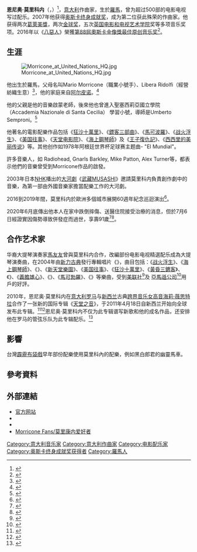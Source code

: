 {{noteTA
|T=zh-tw:顏尼歐·莫利克奈; zh-cn:恩尼奥·莫里科内; zh-hk:安尼奧·摩利哥;
|G1=Movie
|G2=Show
|1=zh-tw:莫利克奈; zh-cn:莫里科内; zh-hk:摩利哥;
|2=zh-tw:顏尼歐; zh-cn:恩尼奥; zh-hk:安尼奧;}}
{{Infobox entertainer
| Name                = 恩尼奥·莫里科内<br />Ennio Morricone
| Background          = non_performing_personnel
| Img                 = Ennio Morricone Cannes 2007.jpg
| Img_capt            = 
| Birth_name          =
| Born                = {{birth date|1928|11|10}}
| birth_place         = {{flagicon|Kingdom of Italy}} [[義大利王國_(1861年－1946年)|義大利王國]][[羅馬|羅馬]]
| Died                = {{Death date and age|2020|07|06|1928|11|10}}
| death_place         = {{flagicon|Italy}} [[義大利|義大利]][[羅馬|羅馬]]
| Alias               = Maestro
| Genre               = [[電影配樂|電影配樂]]、[[古典音樂|古典音樂]]、[[流行音樂|流行音樂]]、[[爵士樂|爵士樂]]、[[沙發音樂|沙發音樂]], [[輕音樂|輕音樂]] 
| Origin              = [[意大利|意大利]][[羅馬|羅馬]]
| Occupation          = [[作曲家|作曲家]]、[[配器法|配器法]], [[音樂指導|音樂指導]]、[[指揮家|指揮家]]、[[小號|小號手]]
| Associated_acts     = [[布魯諾·尼古拉|布魯諾·尼古拉]]（Bruno Nicolai）, Alessandro Alessandroni, [[米娜|米娜]], [[馬友友|馬友友]], [[Mireille_Mathieu|Mireille Mathieu]], [[琼·贝兹|琼·贝兹]], [[安德烈·波伽利|安德烈·波伽利]], [[莎拉·布萊曼|莎拉·布萊曼]], Amii Stewart, Paul Anka, {{tsl|en|Milva||Milva}}, Gianni Morandi, [[黛莉達|黛莉達]], [[凱瑟琳·史帕克|凱瑟琳·史帕克]]（Catherine Spaak）, [[寵物店男孩|寵物店男孩]]
| Years_active         = 1946 - 2020
| URL                 = {{URL|http://www.enniomorricone.it}}<br>{{URL|http://www.enniomorricone.org/}}
| spouse = {{marriage|Maria Travia|1956}}
| academyawards = '''[[奧斯卡榮譽獎|奧斯卡榮譽獎]]'''<br>2006年 For his magnificent and multifaceted contributions to the art of film music<br>'''[[奥斯卡最佳原创音乐奖|最佳原创音乐奖]]'''<br>2016年 《[[八惡人|八惡人]]》
| goldenglobeawards = '''[[金球獎最佳原創音樂|最佳原創音樂]]'''<br>1986年 《The Mission》<br>1999年 《La leggenda del pianista sull'oceano》<br>2015年 《[[八惡人|八惡人]]》
| baftaawards = '''最佳電影音樂'''<br>1979年 《Days of Heaven》<br>1984年 《Once Upon a Time in America》<br>1986年 《The Mission》<br>1987年 《[[铁面无私|義膽雄心]]》<br>1990年 《Nuovo Cinema Paradiso》
| grammyawards = '''最佳影視媒體作品配樂專輯'''<br>1988年 《[[铁面无私|義膽雄心]]》 <br> '''最佳器樂演奏'''<br>2007年 《[[美国往事|美国往事]]》 <br> '''名人堂'''<br>2009年 《The Good, the Bad and the Ugly》 <br> '''理事獎'''<br>2014年 
}}
'''恩尼奥·莫里科内'''（{{lang-it|Ennio Morricone}}，{{bd|1928年|11月10日|2020年|7月6日|catIdx=Morricone}}）<ref>{{cite news|url=https://www.nytimes.com/2020/07/06/obituaries/ennio-morricone-dead.html|title=Ennio Morricone, Influential Creator of Music for Modern Cinema, Dies at 91|newspaper=[[The_New_York_Times|The New York Times]]|date=2020-06-06|accessdate=2020-07-06|archive-date=2020-07-06|archive-url=https://web.archive.org/web/20200706075014/https://www.nytimes.com/2020/07/06/obituaries/ennio-morricone-dead.html|dead-url=no}}</ref>，[[意大利|意大利]]作曲家，生於[[羅馬|羅馬]]，曾为超过500部的电影电视写过配乐。2007年他获得[[奥斯卡终身成就奖|奥斯卡终身成就奖]]，成为第二位获此殊荣的作曲家。他获得两次[[葛萊美獎|葛萊美獎]]，两次[[金球奖|金球奖]]，五次[[英国电影和电视艺术学院|英国电影和电视艺术学院]]奖等多项音乐奖项。2016年以《[[八惡人|八惡人]]》榮獲[[第88屆奧斯卡金像獎|第88屆奧斯卡金像獎]][[奥斯卡最佳原创音乐奖|最佳原创音乐奖]]<ref>{{cite web|url=https://www.classicfm.com/events/oscars/news/nominations-full-list-2016/|title=Oscars 2016: composer Ennio Morricone wins his first Oscar|date=2016-02-29|work=Classic FM|access-date=2021-02-05|archive-date=2021-01-16|archive-url=https://web.archive.org/web/20210116081444/https://www.classicfm.com/events/oscars/news/nominations-full-list-2016/|dead-url=no}}</ref>。

==生涯==
[[File:Morricone_at_United_Nations_HQ.jpg|right]]

他出生於羅馬，父母名叫Mario Morricone（職業小號手）、Libera Ridolfi（經營紡織生意）<ref>{{cite book |url=https://books.google.com/books?id=G2lqIuCFJ_MC&pg=PA1 |title=Ennio Morricone's The Good, the Bad and the Ugly: A Film Score Guide |author=Charles Leinberger |page=1 |website=Books.google.ca |date= |accessdate=6 November 2016 |archive-date=2020-07-10 |archive-url=https://web.archive.org/web/20200710180618/https://books.google.com/books?id=G2lqIuCFJ_MC&pg=PA1 }}</ref>，他的家庭来自[[阿尔皮诺|阿尔皮诺]]。<ref>{{cite web |url=http://www.filmreference.com/film/23/Ennio-Morricone.html |title=Ennio Morricone Biography (1928–) |publisher=Filmreference.com |date= |accessdate=13 September 2011 |archive-date=2007-10-19 |archive-url=https://web.archive.org/web/20071019043344/http://www.filmreference.com/film/23/Ennio-Morricone.html |dead-url=no }}</ref>

他的父親是他的音樂啟蒙老師，後來他也曾進入聖塞西莉亞國立學院（Accademia Nazionale di Santa Cecilia） 學習小號，導師是Umberto Semproni。<ref>{{cite book| author = Charles Leinberger| title = Ennio Morricone's The Good, The Bad and the Ugly: A Film Score Guide| url = https://books.google.com/?id=G2lqIuCFJ_MC&pg=PA2| accessdate = 22 January 2013| date = 1 September 2004| publisher = Scarecrow Press| isbn = 978-0-8108-5132-0 }}</ref>

他著名的電影配樂作品包括《[[狂沙十萬里|狂沙十萬里]]》、《[[鏢客三部曲|鏢客三部曲]]》、《[[馬可波羅|馬可波羅]]》、《[[战火浮生|战火浮生]]》、《[[美国往事|美国往事]]》、《[[天堂电影院|天堂电影院]]》、《[[海上鋼琴師|海上鋼琴師]]》及《[[王子復仇記_(電影)|王子復仇記]]》、《[[西西里的美丽传说|西西里的美丽传说]]》等。其他创作如1978年阿根廷世界杯足球赛主题曲- "El Mundial"。

許多音樂人，如 Radiohead, Gnarls Barkley, Mike Patton, Alex Turner等，都表示他們的音樂曾受到Morricone作品的啟發。

2003年日本[[NHK|NHK]]播出的[[大河劇|大河劇]]《[[武藏MUSASHI|武藏MUSASHI]]》邀請莫里科内負責創作劇中的音樂，為第一部由外國音樂家擔當配樂工作的大河劇。

2016到2019年間，莫里科内於歐洲多個城市展開60週年紀念巡迴演出<ref>{{cite web|url=https://www.cnso.cz/en/news/ennio-morricone-60-years-music|title=Ennio Morricone – 60 Years of Music|date=18 October 2020|publisher=Czech National Symphony Orchestra|access-date=2021-02-06|archive-date=2022-02-27|archive-url=https://web.archive.org/web/20220227225719/https://www.cnso.cz/en/news/ennio-morricone-60-years-music}}</ref>。

2020年6月底傳出他本人在家中跌倒摔傷、送醫住院接受治療的消息，但於7月6日經證實因傷勢導致併發症而過世，享壽91歲<ref>{{Cite web |title=Morto Ennio Morricone, aveva 91 anni: fatale una caduta, si era rotto il femore |url=https://www.ilmessaggero.it/spettacoli/musica/ennio_morricone_morto_roma_oggi_6_luglio_2020_musica_c_era_una_volta_in_america-5330102.html |access-date=6 July 2020 |website=www.ilmessaggero.it |date=6 July 2020 |language=it |archive-date=2020-07-06 |archive-url=https://web.archive.org/web/20200706124026/https://www.ilmessaggero.it/spettacoli/musica/ennio_morricone_morto_roma_oggi_6_luglio_2020_musica_c_era_una_volta_in_america-5330102.html }}</ref><ref>{{cite news |last=McFadden |first=Robert D. |url=https://www.nytimes.com/2020/07/06/obituaries/ennio-morricone-dead.html |title=Ennio Morricone, Influential Creator of Music for Modern Cinema, Dies at 91 |newspaper=The New York Times |date=6 July 2020 |access-date=6 July 2020 |archive-date=2020-07-06 |archive-url=https://web.archive.org/web/20200706075014/https://www.nytimes.com/2020/07/06/obituaries/ennio-morricone-dead.html }}</ref>。

== 合作艺术家 ==
华裔大提琴演奏家[[馬友友|馬友友]]曾與莫里科内合作，改編部份电影电视精選配乐成為大提琴演奏曲，在2004年由[[新力古典|新力古典]]發行專輯唱片《{{tsl|en|Yo-Yo Ma Plays Ennio Morricone||Yo-Yo Ma Plays Ennio Morricone}}》，曲目包括：《[[战火浮生|战火浮生]]》、《[[海上鋼琴師|海上鋼琴師]]》、《{{tsl|en|A_Pure_Formality||A Pure Formality}}》、《[[新天堂樂園|新天堂樂園]]》、《[[美国往事|美国往事]]》、《[[狂沙十萬里|狂沙十萬里]]》、《[[黃昏三鑣客|黃昏三鑣客]]》、《{{tsl|en|Casualties_of_War|孽戰|Casualties of War}}》、《[[铁面无私|義膽雄心]]》、《{{tsl|en|Moses_the_Lawgiver||Moses}}》、《[[马可波罗_(电视短剧)|馬可勃羅]]》、《{{tsl|en|La_califfa||The Lady Caliph}}》等樂曲，受到[[美联社|美联社]]<ref>{{Cite web |url=http://www.boston.com/ae/specials/2004_best_of/articles/ap_writers_top_10_albums_of_the_year/ |title=2004 AP Honorable Mentions albums |access-date=2009-06-02 |archive-date=2006-07-14 |archive-url=https://web.archive.org/web/20060714034324/http://www.boston.com/ae/specials/2004_best_of/articles/ap_writers_top_10_albums_of_the_year/ |dead-url=no }}</ref>及 [[亞馬遜公司|亞馬遜公司]]<ref>{{Cite web |url=http://www.amazon.com/Yo-Yo-Ma-Plays-Ennio-Morricone/product-reviews/B0002YCVXI/ref=dp_top_cm_cr_acr_img?ie=UTF8&showViewpoints=1 |title=亞馬遜公司用戶評鑒 |access-date=2009-06-02 |archive-date=2020-09-16 |archive-url=https://web.archive.org/web/20200916024716/https://www.amazon.com/Yo-Yo-Ma-Plays-Ennio-Morricone/product-reviews/B0002YCVXI/ref=dp_top_cm_cr_acr_img?ie=UTF8&showViewpoints=1 |dead-url=no }}</ref>用戶的好評。

2010年，恩尼奥·莫里科内在[[意大利|意大利]][[罗马|罗马]]与[[新西兰|新西兰]]古典[[跨界音乐|跨界音乐]][[女高音|女高音]][[海莉·薇思特拉|海莉·薇思特拉]]合作了一张新的国际专辑《[[天堂之音|天堂之音]]》，于2011年4月18日自新西兰开始向全球发布此专辑。<ref>{{Cite web |url=http://www.marbecks.co.nz/detail/index.lsd?catalogID=621881 |title=存档副本 |access-date=2011-04-17 |archive-date=2011-09-29 |archive-url=https://web.archive.org/web/20110929202933/http://www.marbecks.co.nz/detail/index.lsd?catalogID=621881 |dead-url=no }}</ref><ref>{{Cite web |url=http://www.chinadaily.com.cn/hqgj/jryw/2011-09-28/content_3924021.html |title=存档副本 |access-date=2011-10-07 |archive-date=2017-07-07 |archive-url=https://web.archive.org/web/20170707132422/http://www.chinadaily.com.cn/hqgj/jryw/2011-09-28/content_3924021.html |dead-url=no }}</ref>恩尼奥·莫里科内不仅为此专辑谱写新歌和他的成名作品，还安排他在罗马的管弦乐队为此专辑配乐。<ref>{{cite web |url=http://www.decca.com/articles/hayley-westenra-teams-up-with-ennio-morricone-490 |title=存档副本 |accessdate=2011-03-08  |deadurl=yes |archiveurl=https://web.archive.org/web/20120102101232/http://www.decca.com/articles/hayley-westenra-teams-up-with-ennio-morricone-490 |archivedate=2012-01-02 }}</ref>

== 影響 ==
台灣[[霹靂布袋戲|霹靂布袋戲]]早年部份配樂使用莫里科內的配樂，例如黑白郎君的幽靈馬車。

== 參考資料 ==

{{Reflist}}

==外部連結==
{{Commons category|Ennio Morricone}}
*[https://web.archive.org/web/20080430075902/http://www.enniomorricone.it/ 官方网站]
*{{Imdb name|id=0001553}}
*{{douban people|1044688}}
*[http://morricone.cn  Morricone Fans/莫里康内爱好者] {{Wayback|url=http://morricone.cn/ |date=20200916034051 }}

{{奧斯卡榮譽獎}}
{{奧斯卡最佳原創音樂獎}}
{{金球奖最佳原创配乐奖}}
{{歐洲電影學院終身成就獎}}
{{Authority control}}

{{DEFAULTSORT:Morricone, Ennio}}
[[Category:意大利音乐家|Category:意大利音乐家]]
[[Category:意大利作曲家|Category:意大利作曲家]]
[[Category:电影配乐家|Category:电影配乐家]]
[[Category:奥斯卡终身成就奖获得者|Category:奥斯卡终身成就奖获得者]]
[[Category:羅馬人|Category:羅馬人]]